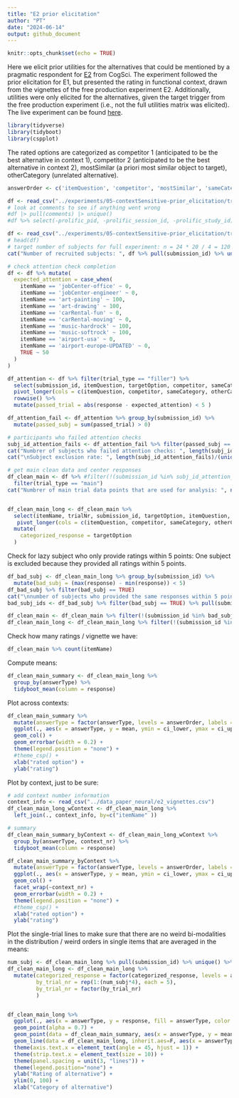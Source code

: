 ```yaml
---
title: "E2 prior elicitation"
author: "PT"
date: "2024-06-14"
output: github_document
---
```


```r
knitr::opts_chunk$set(echo = TRUE)
```

Here we elicit prior utilities for the alternatives that could be mentioned by a pragmatic respondent for [E2](https://magpie-ea.github.io/magpie3-qa-overinfo-free-production/experiments/contextSensitive_free_production/) from CogSci.
The experiment followed the prior elicitation for E1, but presented the rating in functional context, drawn from the vignettes of the free production experiment E2. Additionally, utilities were only elicited for the alternatives, given the target trigger from the free production experiment (i.e., not the full utilities matrix was elicited). 
The live experiment can be found [here](https://magpie-ea.github.io/magpie3-qa-overinfo-free-production/experiments/05-contextSensitive-prior_elicitation/).

```r
library(tidyverse)
library(tidyboot)
library(cspplot)
```

The rated options are categorized as competitor 1 (anticipated to be the best alternative in context 1), competitor 2 (anticipated to be the best alternative in context 2), mostSimilar (a priori most similar object to target), otherCategory (unrelated alternative).
```r
answerOrder <- c('itemQuestion', 'competitor', 'mostSimilar', 'sameCategory', 'otherCategory')

df <- read_csv("../experiments/05-contextSensitive-prior_elicitation/trials/results_22_PragmaticQA-E2-priorElicitation-pilot_PT.csv") 
# look at comments to see if anything went wrong
#df |> pull(comments) |> unique()
#df %>% select(-prolific_pid, -prolific_session_id, -prolific_study_id) %>% write_csv("../experiments/05-contextSensitive-prior_elicitation/trials/results_22_PragmaticQA-E2-priorElicitation-pilot_anonymized.csv")

df <- read_csv("../experiments/05-contextSensitive-prior_elicitation/trials/results_22_PragmaticQA-E2-priorElicitation-pilot_anonymized.csv")
# head(df)
# target number of subjects for full experiment: n = 24 * 20 / 4 = 120
cat("Number of recruited subjects: ", df %>% pull(submission_id) %>% unique() %>% length())
```

```r
# check attention check completion
df <- df %>% mutate(
  expected_attention = case_when(
    itemName == 'jobCenter-office' ~ 0,
    itemName == 'jobCenter-engineer' ~ 0,
    itemName == 'art-painting' ~ 100,
    itemName == 'art-drawing' ~ 100,
    itemName == 'carRental-fun' ~ 0,
    itemName == 'carRental-moving' ~ 0,
    itemName == 'music-hardrock' ~ 100,
    itemName == 'music-softrock' ~ 100,
    itemName == 'airport-usa' ~ 0,
    itemName == 'airport-europe-UPDATED' ~ 0,
    TRUE ~ 50
  )
)

df_attention <- df %>% filter(trial_type == "filler") %>% 
  select(submission_id, itemQuestion, targetOption, competitor, sameCategory, otherCategory, expected_attention, itemName) %>% 
  pivot_longer(cols = c(itemQuestion, competitor, sameCategory, otherCategory), names_to = "answerType", values_to = "response") %>%
  rowwise() %>%
  mutate(passed_trial = abs(response - expected_attention) < 5 )

df_attention_fail <- df_attention %>% group_by(submission_id) %>% 
  mutate(passed_subj = sum(passed_trial) > 0)

# participants who failed attention checks 
subj_id_attention_fails <- df_attention_fail %>% filter(passed_subj == FALSE) %>% pull(submission_id) %>% unique()
cat("Numbrer of subjects who failed attention checks: ", length(subj_id_attention_fails)  )
cat("\nSubject exclusion rate: ", length(subj_id_attention_fails)/(unique(df$submission_id) %>% length()))
```

```r
# get main clean data and center responses
df_clean_main <- df %>% #filter(!(submission_id %in% subj_id_attention_fails)) %>%
  filter(trial_type == "main") 
cat("Numbrer of main trial data points that are used for analysis: ", nrow(df_clean_main) )


df_clean_main_long <- df_clean_main %>%
  select(itemName, trialNr, submission_id, targetOption, itemQuestion, competitor, sameCategory, otherCategory, mostSimilar,) %>%
   pivot_longer(cols = c(itemQuestion, competitor, sameCategory, otherCategory, mostSimilar), names_to = 'answerType', values_to = "response") %>%
  mutate(
    categorized_response = targetOption
  ) 
```
Check for lazy subject who only provide ratings within 5 points:
One subject is excluded because they provided all ratings within 5 points. 

```r
df_bad_subj <- df_clean_main_long %>% group_by(submission_id) %>%
  mutate(bad_subj = (max(response) - min(response)) < 5)
df_bad_subj %>% filter(bad_subj == TRUE)
cat("\nnumber of subjects who provided the same responses within 5 points on all main trials:",  df_bad_subj %>% filter(bad_subj == TRUE) %>% pull(submission_id) %>% unique() %>% length())
bad_subj_ids <- df_bad_subj %>% filter(bad_subj == TRUE) %>% pull(submission_id) %>% unique()

df_clean_main <- df_clean_main %>% filter(!(submission_id %in% bad_subj_ids))
df_clean_main_long <- df_clean_main_long %>% filter(!(submission_id %in% bad_subj_ids))

```

Check how many ratings / vignette we have:
```r
df_clean_main %>% count(itemName)
```

Compute means:
```r
df_clean_main_summary <- df_clean_main_long %>%
  group_by(answerType) %>%
  tidyboot_mean(column = response)
```

Plot across contexts:
```r
df_clean_main_summary %>%
  mutate(answerType = factor(answerType, levels = answerOrder, labels = c("target", "competitor", "most similar", "similar option \n(other context competitor)", "unrelated option"))) %>%
  ggplot(., aes(x = answerType, y = mean, ymin = ci_lower, ymax = ci_upper, fill = answerType)) +
  geom_col() +
  geom_errorbar(width = 0.2) +
  theme(legend.position = "none") +
  #theme_csp() +
  xlab("rated option") +
  ylab("rating")
```

Plot by context, just to be sure:
```r
# add context number information
context_info <- read_csv("../data_paper_neural/e2_vignettes.csv")
df_clean_main_long_wContext <- df_clean_main_long %>%
  left_join(., context_info, by=c("itemName" ))

# summary
df_clean_main_summary_byContext <- df_clean_main_long_wContext %>%
  group_by(answerType, context_nr) %>%
  tidyboot_mean(column = response)

df_clean_main_summary_byContext %>%
  mutate(answerType = factor(answerType, levels = answerOrder, labels = c("target", "competitor", "most similar", "similar option \n(other context competitor)", "unrelated option"))) %>%
  ggplot(., aes(x = answerType, y = mean, ymin = ci_lower, ymax = ci_upper, fill = answerType)) +
  geom_col() +
  facet_wrap(~context_nr) +
  geom_errorbar(width = 0.2) +
  theme(legend.position = "none") +
  #theme_csp() +
  xlab("rated option") +
  ylab("rating")
```

Plot the single-trial lines to make sure that there are no weird bi-modalities in the distribution / weird orders in single items that are averaged in the means:
```r
num_subj <- df_clean_main_long %>% pull(submission_id) %>% unique() %>% length()
df_clean_main_long <- df_clean_main_long %>% 
  mutate(categorized_response = factor(categorized_response, levels = answerOrder),
         by_trial_nr = rep(1:(num_subj*4), each = 5),
         by_trial_nr = factor(by_trial_nr)
         )


df_clean_main_long %>%
  ggplot(., aes(x = answerType, y = response, fill = answerType, color = answerType)) +
  geom_point(alpha = 0.7) +
  geom_point(data = df_clean_main_summary, aes(x = answerType, y = mean), size = 4) + 
  geom_line(data = df_clean_main_long, inherit.aes=F, aes(x = answerType, y = response, group = by_trial_nr), alpha  = 0.4) +
  theme(axis.text.x = element_text(angle = 45, hjust = 1)) +
  theme(strip.text.x = element_text(size = 10)) +
  theme(panel.spacing = unit(3, "lines")) +
  theme(legend.position="none") +
  ylab("Rating of alternative") +
  ylim(0, 100) +
  xlab("Category of alternative")
```
